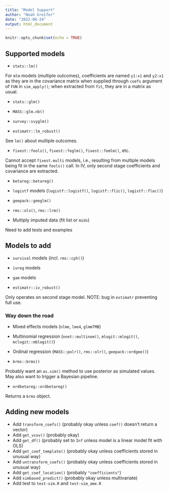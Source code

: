 ```yaml
---
title: "Model Support"
author: "Noah Greifer"
date: "2022-08-24"
output: html_document
---
```


```r
knitr::opts_chunk$set(echo = TRUE)
```

## Supported models

* `stats::lm()`

For `mlm` models (multiple outcomes), coefficients are named `y1:x1` and `y2:x1` as they are in the covariance matrix when supplied through `coefs` argument of `FUN` in `sim_apply()`; when extracted from `fit`, they are in a matrix as usual.

* `stats::glm()`

* `MASS::glm.nb()`

* `survey::svyglm()`

* `estimatr::lm_robust()`

See `lm()` about multiple outcomes.

* `fixest::feols()`, `fixest::feglm()`, `fixest::femlm()`, etc.

Cannot accept `fixest.multi` models, i.e., resulting from multiple models being fit in the same `feols()` call. In IV, only second stage coefficients and covariance are extracted.

* `betareg::betareg()`

* `logistf` models (`logistf::logistf()`, `logistf::flic()`, `logistf::flac()`)

* `geepack::geeglm()`

* `rms::ols()`, `rms::lrm()`

* Multiply imputed data (fit list or `mids`)

Need to add tests and examples

## Models to add

* `survival` models (incl. `rms::cph()`)

* `ivreg` models

* `gam` models

* `estimatr::iv_robust()`

Only operates on second stage model. NOTE: bug in `estimatr` preventing full use.

### Way down the road

* Mixed effects models (`nlme`, `lme4`, `glmmTMB`)

* Multinomial regression (`nnet::multinom()`, `mlogit::mlogit()`, `mclogit::mblogit()`)

* Ordinal regression (`MASS::polr()`, `rms::olr()`, `geepack::ordgee()`)

* `brms::brms()`

Probably want an `as.sim()` method to use posterior as simulated values. May also want to trigger a Bayesian pipeline.

* `ordbetareg::ordbetareg()`

Returns a `brms` object.

## Adding new models

* Add `transform_coefs()` (probably okay unless `coef()` doesn't return a vector)
* Add `get_vcov()` (probably okay)
* Add `get_df()` (probably set to `Inf` unless model is a linear model fit with OLS)
* Add `get_coef_template()` (probably okay unless coefficients stored in unusual way)
* Add `untransform_coefs()` (probably okay unless coefficients stored in unusual way)
* Add `get_coef_location()` (probably `"coefficients"`)
* Add `simbased_predict()` (probably okay unless multivariate)
* Add test to `test-sim.R` and `test-sim_ame.R`
